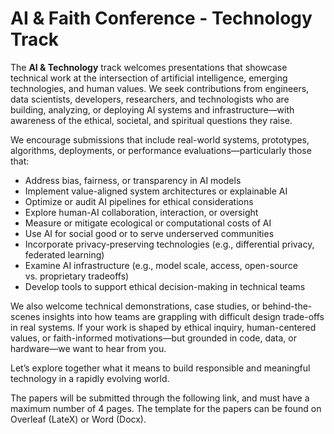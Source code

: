 # AI & Faith Conference - Technology Track

The **AI & Technology** track welcomes presentations that showcase technical work at the intersection of artificial intelligence, emerging technologies, and human values. We seek contributions from engineers, data scientists, developers, researchers, and technologists who are building, analyzing, or deploying AI systems and infrastructure—with awareness of the ethical, societal, and spiritual questions they raise.

We encourage submissions that include real-world systems, prototypes, algorithms, deployments, or performance evaluations—particularly those that:

* Address bias, fairness, or transparency in AI models
* Implement value-aligned system architectures or explainable AI
* Optimize or audit AI pipelines for ethical considerations
* Explore human-AI collaboration, interaction, or oversight
* Measure or mitigate ecological or computational costs of AI
* Use AI for social good or to serve underserved communities
* Incorporate privacy-preserving technologies (e.g., differential privacy, federated learning)
* Examine AI infrastructure (e.g., model scale, access, open-source vs. proprietary tradeoffs)
* Develop tools to support ethical decision-making in technical teams

We also welcome technical demonstrations, case studies, or behind-the-scenes insights into how teams are grappling with difficult design trade-offs in real systems. If your work is shaped by ethical inquiry, human-centered values, or faith-informed motivations—but grounded in code, data, or hardware—we want to hear from you.

Let’s explore together what it means to build responsible and meaningful technology in a rapidly evolving world.

The papers will be submitted through the following link, and must have a maximum number of 4 pages. The template for the papers can be found on Overleaf (LateX) or Word (Docx).